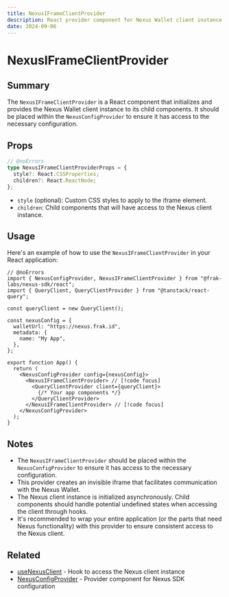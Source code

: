 ```yaml
---
title: NexusIFrameClientProvider
description: React provider component for Nexus Wallet client instance
date: 2024-09-06
---
```


# NexusIFrameClientProvider

## Summary
The `NexusIFrameClientProvider` is a React component that initializes and provides the Nexus Wallet client instance to its child components. It should be placed within the `NexusConfigProvider` to ensure it has access to the necessary configuration.

## Props

```ts twoslash
// @noErrors
type NexusIFrameClientProviderProps = {
  style?: React.CSSProperties;
  children?: React.ReactNode;
};
```

- `style` (optional): Custom CSS styles to apply to the iframe element.
- `children`: Child components that will have access to the Nexus client instance.

## Usage

Here's an example of how to use the `NexusIFrameClientProvider` in your React application:

```tsx twoslash
// @noErrors
import { NexusConfigProvider, NexusIFrameClientProvider } from "@frak-labs/nexus-sdk/react";
import { QueryClient, QueryClientProvider } from "@tanstack/react-query";

const queryClient = new QueryClient();

const nexusConfig = {
  walletUrl: "https://nexus.frak.id",
  metadata: {
    name: "My App",
  },
};

export function App() {
  return (
    <NexusConfigProvider config={nexusConfig}>
      <NexusIFrameClientProvider> // [!code focus]
        <QueryClientProvider client={queryClient}>
          {/* Your app components */}
        </QueryClientProvider>
      </NexusIFrameClientProvider> // [!code focus]
    </NexusConfigProvider>
  );
}
```

## Notes
- The `NexusIFrameClientProvider` should be placed within the `NexusConfigProvider` to ensure it has access to the necessary configuration.
- This provider creates an invisible iframe that facilitates communication with the Nexus Wallet.
- The Nexus client instance is initialized asynchronously. Child components should handle potential undefined states when accessing the client through hooks.
- It's recommended to wrap your entire application (or the parts that need Nexus functionality) with this provider to ensure consistent access to the Nexus client.

## Related
- [useNexusClient](/nexus-sdk/api/react/useNexusClient) - Hook to access the Nexus client instance
- [NexusConfigProvider](/nexus-sdk/api/react/NexusConfigProvider) - Provider component for Nexus SDK configuration